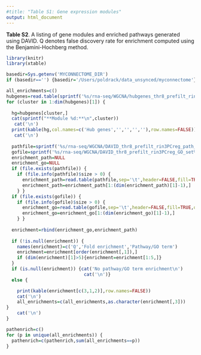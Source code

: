 ```yaml
---
#title: "Table S1: Gene expression modules"
output: html_document
---
```


**Table S2**.  A listing of gene modules and enriched pathways generated using DAVID. Q denotes false discovery rate for enrichment computed using the Benjamini-Hochberg method.

```r

library(knitr)
library(xtable)

basedir=Sys.getenv('MYCONNECTOME_DIR')
if (basedir=='') {basedir='/Users/poldrack/data_unsynced/myconnectome'}

all_enrichments=c()
hubgenes=read.table(sprintf('%s/rna-seq/WGCNA/hubgenes_thr8_prefilt_rinPCreg.txt',basedir),header=FALSE)[,3:7]
for (cluster in 1:dim(hubgenes)[1]) {
  
  hg=hubgenes[cluster,]
  cat(sprintf("**Module %d:**\n",cluster))
   cat('\n')
  print(kable(hg,col.names=c('Hub genes','','','',''),row.names=FALSE))
   cat('\n')
  
  pathfile=sprintf('%s/rna-seq/WGCNA/DAVID_thr8_prefilt_rin3PCreg_path_set%03d.txt',basedir,cluster)
  gofile=sprintf('%s/rna-seq/WGCNA/DAVID_thr8_prefilt_rin3PCreg_GO_set%03d.txt',basedir,cluster)
  enrichment_path=NULL
  enrichment_go=NULL
  if (file.exists(pathfile)) {
    if (file.info(pathfile)$size > 0) {
      enrichment_path=read.table(pathfile,sep='\t',header=FALSE,fill=TRUE,quote="")
      enrichment_path=enrichment_path[1:(dim(enrichment_path)[1]-1),]
    } }
  if (file.exists(gofile)) {
    if (file.info(gofile)$size > 0) {
      enrichment_go=read.table(gofile,sep='\t',header=FALSE,fill=TRUE,quote="")
      enrichment_go=enrichment_go[1:(dim(enrichment_go)[1]-1),]
    } }
  
  enrichment=rbind(enrichment_go,enrichment_path)
  
  if (!is.null(enrichment)) {
    names(enrichment)=c('Q','Fold enrichment','Pathway/GO term')
    enrichment=enrichment[order(enrichment[,1]),]
    if (dim(enrichment)[1]>5){enrichment=enrichment[1:5,]}
  } 
  if (is.null(enrichment)) {cat('No pathway/GO term enrichment\n')
                             cat('\n')}
  else {

    print(kable(enrichment[c(3,1,2)],row.names=FALSE))
    cat('\n')
    all_enrichments=c(all_enrichments,as.character(enrichment[,3]))
}
    cat('\n')
}

```


```r
pathenrich=c()
for (p in unique(all_enrichments)) {
  pathenrich=c(pathenrich,sum(all_enrichments==p))
}
```